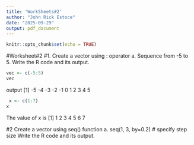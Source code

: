 ```yaml
---
title: 'WorkSheets#2'
author: "John Rick Estoce"
date: "2025-09-29"
output: pdf_document
---
```


```r
knitr::opts_chunk$set(echo = TRUE)
```
#Worksheet#2
#1. Create a vector using : operator
a. Sequence from -5 to 5. Write the R code and its output.
```r
vec <- c(-5:5)
vec
```
output
[1] -5 -4 -3 -2 -1  0  1  2  3  4  5

```r
 x <- c(1:7)
x
```
The value of x is 
[1] 1 2 3 4 5 6 7

#2  Create a vector using seq() function
a. seq(1, 3, by=0.2) # specify step size
Write the R code and its output.
```r

```

